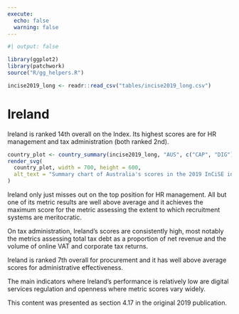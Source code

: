 ```yaml
---
execute:
  echo: false
  warning: false
---
```


<!-- DO NOT EDIT THIS FILE --->
<!-- AUTO GENERATED FROM r/generate_country_qmd.r --->

```r
#| output: false

library(ggplot2)
library(patchwork)
source("R/gg_helpers.R")

incise2019_long <- readr::read_csv("tables/incise2019_long.csv")

```

# Ireland {#sec-country-irl .unnumbered}

:::{.lead}
Ireland is ranked 14th overall on the Index. Its highest scores are for HR
management and tax administration (both ranked 2nd).
:::

```r
country_plot <- country_summary(incise2019_long, "AUS", c("CAP", "DIG"))
render_svg(
  country_plot, width = 700, height = 600,
  alt_text = "Summary chart of Australia's scores in the 2019 InCiSE index."
)
```

Ireland only just misses out on the top position for HR management. All but
one of its metric results are well above average and it achieves the maximum
score for the metric assessing the extent to which recruitment systems are
meritocratic.

On tax administration, Ireland's scores are consistently high, most notably
the metrics assessing total tax debt as a proportion of net revenue and the
volume of online VAT and corporate tax returns.

Ireland is ranked 7th overall for procurement and it has well above average
scores for administrative effectiveness.

The main indicators where Ireland's performance is relatively low are digital
services regulation and openness where metric scores vary widely.

::: {.callout-note .crf title="Cross-referencing note" icon="false"}
This content was presented as section 4.17 in the original 2019 publication.
:::
